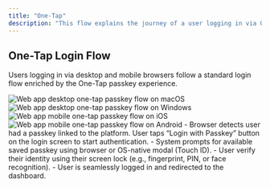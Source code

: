 ```yaml
---
title: "One-Tap"
description: "This flow explains the journey of a user logging in via One-Tap passkey button."
---
```


## One-Tap Login Flow

Users logging in via desktop and mobile browsers follow a standard login flow enriched by the One-Tap passkey experience.

<Tabs>
  <Tab title="macOS">
    <Frame caption="macOS one-tap passkey flow">
      <img src="/images/authentication-flow/web-app/desktop/one-tap-macos.png" alt="Web app desktop one-tap passkey flow on macOS" />
    </Frame>
  </Tab>

<Tab title="Windows">
    <Frame caption="Windows one-tap passkey flow">
        <img
            src="/images/authentication-flow/web-app/desktop/one-tap-windows.png"
            alt="Web app desktop one-tap passkey flow on Windows"
        />
    </Frame>
</Tab>

<Tab title="iOS">
    <Frame caption="iOS one-tap passkey flow">
        <img
            src="/images/authentication-flow/web-app/mobile/one-tap-ios.png"
            alt="Web app mobile one-tap passkey flow on iOS"
        />
    </Frame>
</Tab>

  <Tab title="Android">
    <Frame caption="Android one-tap passkey flow">
      <img src="/images/authentication-flow/web-app/mobile/one-tap-android.png" alt="Web app mobile one-tap passkey flow on Android" />
    </Frame>
  </Tab>
</Tabs>

<Steps>
    <Step title="Users Login via One-Tap">
        - Browser detects user had a passkey linked to the platform. User taps “Login with Passkey” button on the login screen to start authentication.
    </Step>
    <Step title="Automatic OS-native biometric modal appears">
        - System prompts for available saved passkey using browser or OS-native modal (Touch ID).
        - User verify their identity using their screen lock (e.g., fingerprint, PIN, or face recognition).
    </Step>
    <Step title="Access granted">
        - User is seamlessly logged in and redirected to the dashboard.
    </Step>

</Steps>
